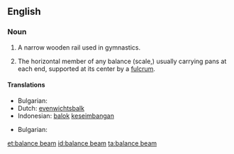 ==English==
{{wikipedia}}

===Noun===
{{en-noun|sg=[[balance]] [[beam]]}}

# {{gymnastics}} A narrow wooden rail used in gymnastics.
# The horizontal member of any balance (scale,) usually carrying pans at each end, supported at its center by a [[fulcrum]].

====Translations====
{{trans-top|(gymnastics) A narrow wooden rail}}
{{trans-mid}}
* Bulgarian: {{t|bg|греда|sc=Cyrl}}
*Dutch: [[evenwichtsbalk]]
*Indonesian: [[balok]] [[imbang|keseimbangan]]
{{trans-bottom}}

{{trans-top|The horizontal member of any balance}}
{{trans-mid}}
* Bulgarian: {{t|bg|кобилица|sc=Cyrl}}
{{trans-bottom}}

[[et:balance beam]]
[[id:balance beam]]
[[ta:balance beam]]